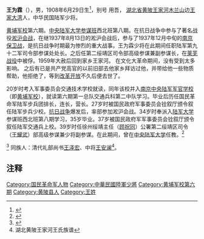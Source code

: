 '''王为霖'''（{{bd|1908年||1981年|}}），男，1908年6月29日生<ref>{{Cite web|title=【军官佐名簿】1936抗战文献数据库 - 东北讲武堂|url=http://www.cmgw.net/thread-42609-1-1.html|access-date=2022-01-06|work=www.cmgw.net|archive-date=2022-01-06|archive-url=https://web.archive.org/web/20220106130126/http://www.cmgw.net/thread-42609-1-1.html|dead-url=no}}</ref>，别号 用吾， [[湖北省黄陂王家河|湖北省黄陂王家河]][[木兰山|木兰山]]边[[王家大湾|王家大湾]]人，中华民国陆军少将。

[[黄埔军校|黄埔军校]]第六期。[[中央陆军大学参谋班|中央陆军大学参谋班]]西北班第八期。在抗日战争中参与了著名战役[[淞沪会战|淞沪会战]]，在继1937年8月13日的淞沪会战后，参与了1937年12月中旬的[[南京保卫战|南京保卫战]]，是抗日战争时期最为惨烈的重大战事。王为霖少将在此期间任职陆军第九十二军司令部参谋处处长。之后任第二绥靖区司令部高级参谋兼副参谋长，在[[莱芜战役|莱芜战役]]中被俘。1959年大赦后回到家乡王家河。 在文化大革命期间，没有受到太多影响。 之后有已是共产党高官的以前旧部去他家乡拜访过他，并带给他一些物质帮助，他拒绝了，等到[[改革开放|改革开放]]不久后便去世了。

20岁时考入军事委员会交通技术学校就读，同年该校并入[[南京中央陆军军官学校|南京中央陆军军官学校]]（即[[黄埔军校|黄埔军校]]），就读第六期第一总队交通兵科第二中队学习。毕业后历任国民革命军陆军步兵团排长，连长，营长。27岁时被国民政府军事委员会铨叙厅颁令叙任陆军步兵少校。[[抗日战争|抗日战争]]爆发后，率部参加淞沪会战。34岁时奉派入[[陆军大学|陆军大学]]参谋班西北班第八期学习，35岁毕业。37岁被国民政府军军事委员会铨叙厅颁令叙任陆军交通兵上校。39岁时任徐州绥靖主任（[[顾祝同|顾祝同]]）公署第二绥靖区司令（[[王耀武|王耀武]]）部高级参谋兼少将副参谋。在此期间，曾在[[中央陆军大学|中央陆军大学]]任教。<ref>{{Cite book | author = 陈予欢 |  title = 激流勇進: 黄埔軍校第六期生研究（下冊） | location = 台湾 | publisher = 獵海人 | date =2018-09-25| pages = 182 | ISBN = 9789869622776 |  }} </ref>

<ref>{{Cite book | author = 陈予欢 |  title = 激流勇進: 黄埔軍校第六期生研究（上冊） | location = 台湾 | publisher = 獵海人 | date =2018-09-25| pages = 72 | ISBN = 9789869622776 |  }} </ref>
同族人：清代礼部尚书[[王澤宏|王泽宏]]、中将[[王安澜_(民国)|王安澜]]<ref>湖北黄陂王家河王氏族谱</ref>。

== 注释 ==

{{Reflist}}

[[Category:国民革命军人物|Category:国民革命军人物]]
[[Category:中華民國陸軍少將|Category:中華民國陸軍少將]]
[[Category:黄埔军校第六期|Category:黄埔军校第六期]]
[[Category:黄陂县人|Category:黄陂县人]]
[[Category:王姓|Category:王姓]]